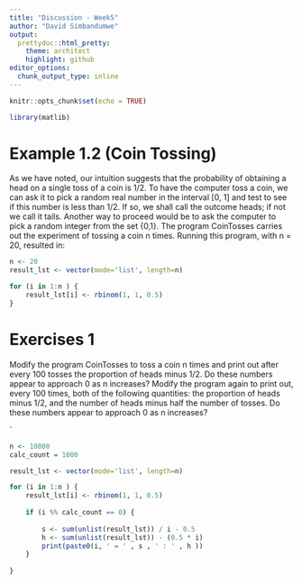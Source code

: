```yaml
---
title: "Discussion - Week5"
author: "David Simbandumwe"
output:
  prettydoc::html_pretty:
    theme: architect
    highlight: github
editor_options: 
  chunk_output_type: inline
---
```


```r
knitr::opts_chunk$set(echo = TRUE)
```

```r
library(matlib) 
```


# Example 1.2 (Coin Tossing) 

As we have noted, our intuition suggests that the probability of obtaining a head on a single toss of a coin is 1/2. To have the computer toss a coin, we can ask it to pick a random real number in the interval [0, 1] and test to see if this number is less than 1/2. If so, we shall call the outcome heads; if not we call it tails. Another way to proceed would be to ask the computer to pick a random integer from the set {0,1}. The program CoinTosses carries out the experiment of tossing a coin n times. Running this program, with n = 20, resulted in:


```r
n <- 20
result_lst <- vector(mode='list', length=n)

for (i in 1:n ) {
	result_lst[i] <- rbinom(1, 1, 0.5)
}

```


# Exercises 1

Modify the program CoinTosses to toss a coin n times and print out after every 100 tosses the proportion of heads minus 1/2. Do these numbers appear to approach 0 as n increases? Modify the program again to print out, every 100 times, both of the following quantities: the proportion of heads minus 1/2, and the number of heads minus half the number of tosses. Do these numbers appear to approach 0 as n increases?


`
```r

n <- 10000
calc_count = 1000

result_lst <- vector(mode='list', length=n)

for (i in 1:n ) {
	result_lst[i] <- rbinom(1, 1, 0.5)
	
	if (i %% calc_count == 0) {
		
		s <- sum(unlist(result_lst)) / i - 0.5
		h <- sum(unlist(result_lst)) - (0.5 * i)
		print(paste0(i, ' = ' , s , ' : ' , h ))
	}
	
}



```



